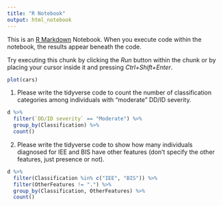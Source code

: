 ```yaml
---
title: "R Notebook"
output: html_notebook
---
```


This is an [R Markdown](http://rmarkdown.rstudio.com) Notebook. When you execute code within the notebook, the results appear beneath the code. 

Try executing this chunk by clicking the *Run* button within the chunk or by placing your cursor inside it and pressing *Ctrl+Shift+Enter*. 

```r
plot(cars)
```

1. Please write the tidyverse code to count the number of classification categories among individuals with "moderate" DD/ID severity.

```r
d %>%
  filter(`DD/ID severity` == "Moderate") %>%
  group_by(Classification) %>%
  count()
```


2. Please write the tidyverse code to show how many individuals diagnosed for IEE and BIS have other features (don't specify the other features, just presence or not).

```r
d %>%
  filter(Classification %in% c("IEE", "BIS")) %>%
  filter(OtherFeatures != ".") %>%
  group_by(Classification, OtherFeatures) %>%
  count()
```

